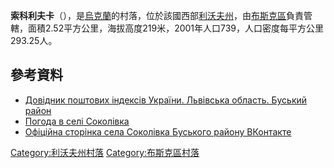 {{coord|50|2|40|N|24|50|56|E|scale:100000|display=title}}

'''索科利夫卡'''（{{lang-uk|Соколівка}}），是[[烏克蘭|烏克蘭]]的村落，位於該國西部[[利沃夫州|利沃夫州]]，由[[布斯克區|布斯克區]]負責管轄，面積2.52平方公里，海拔高度219米，2001年人口739，人口密度每平方公里293.25人。

==參考資料==
*[http://www.uaidx.com/13/286/index Довідник поштових індексів України. Львівська область. Буський район] {{Wayback|url=http://www.uaidx.com/13/286/index |date=20160909184638 }}
* [http://weather.in.ua/ua/l'vovskaja/24403 Погода в селі Соколівка] {{Wayback|url=http://weather.in.ua/ua/l%27vovskaja/24403 |date=20071015214447 }}
* [http://vk.com/club27449283 Офіційна сторінка села Соколівка Буського району ВКонтакте]

{{DEFAULTSORT:Соколівка}}
[[Category:利沃夫州村落|Category:利沃夫州村落]]
[[Category:布斯克區村落|Category:布斯克區村落]]


{{Lviv-geo-stub}}